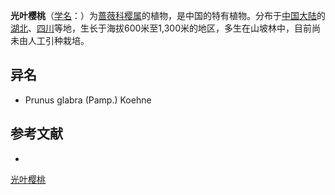 {{Speciesbox
| name = 光叶樱桃
| status = 
| status_system = 
| image =
| genus = Cerasus
| species = glabra
| authority = (Pamp.) Yü et Li
}}

'''光叶樱桃'''（[[学名|学名]]：{{lang|la|''Cerasus glabra''}}）为[[蔷薇科|蔷薇科]][[樱属|樱属]]的植物，是中国的特有植物。分布于[[中国大陆|中国大陆]]的[[湖北|湖北]]、[[四川|四川]]等地，生长于海拔600米至1,300米的地区，多生在山坡林中，目前尚未由人工引种栽培。

== 异名 ==
* Prunus glabra (Pamp.) Koehne

== 参考文献 ==
<div class="references-small">
* {{cite web| url =http://www.bioinfo.cn/db05/KmzwSpecies.php?action=view&id=18899| title =光叶樱桃| work =《中国高等植物数据库全库》| publisher =中国科学院微生物研究所| author =昆明植物研究所| accessdate =2009-02-25| deadurl =yes| archiveurl =https://web.archive.org/web/20160305032745/http://www.bioinfo.cn/db05/KmzwSpecies.php?action=view&id=18899| archivedate =2016-03-05}}
</div>
{{Taxonbar|from=Q10890158}}

[[Category:樱|光叶樱桃]]


{{植物小作品}}